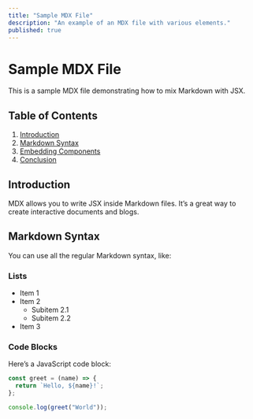 ```yaml
---
title: "Sample MDX File"
description: "An example of an MDX file with various elements."
published: true
---
```


# Sample MDX File

This is a sample MDX file demonstrating how to mix Markdown with JSX.

## Table of Contents

1. [Introduction](#introduction)
2. [Markdown Syntax](#markdown-syntax)
3. [Embedding Components](#embedding-components)
4. [Conclusion](#conclusion)

## Introduction

MDX allows you to write JSX inside Markdown files. It’s a great way to create interactive documents and blogs.

## Markdown Syntax

You can use all the regular Markdown syntax, like:

### Lists

- Item 1
- Item 2
  - Subitem 2.1
  - Subitem 2.2
- Item 3

### Code Blocks

Here’s a JavaScript code block:

```js
const greet = (name) => {
  return `Hello, ${name}!`;
};

console.log(greet("World"));
